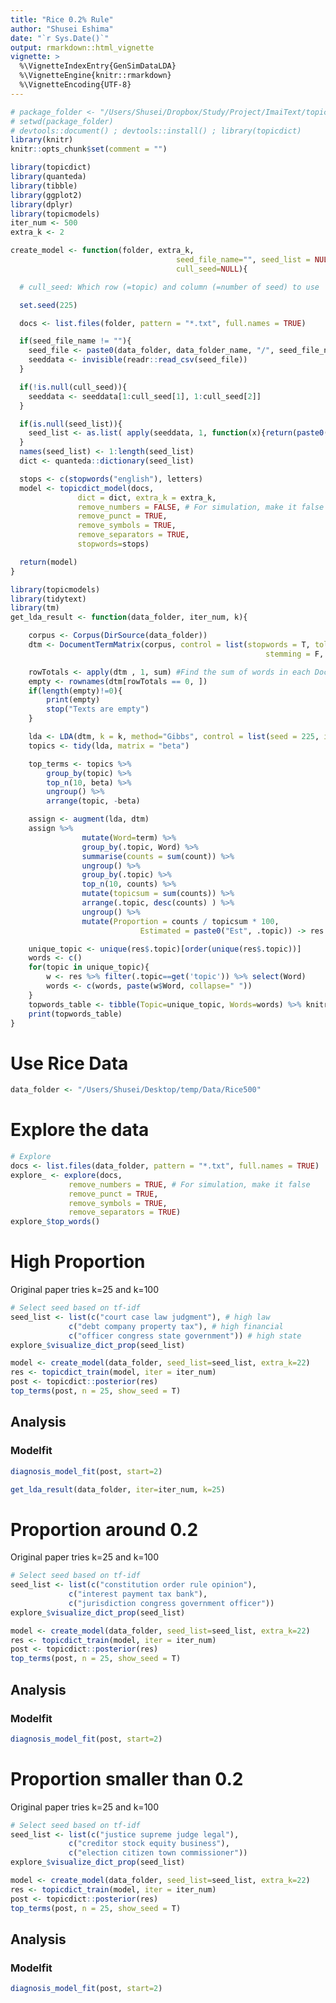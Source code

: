 ```yaml
---
title: "Rice 0.2% Rule"
author: "Shusei Eshima"
date: "`r Sys.Date()`"
output: rmarkdown::html_vignette
vignette: >
  %\VignetteIndexEntry{GenSimDataLDA}
  %\VignetteEngine{knitr::rmarkdown}
  %\VignetteEncoding{UTF-8}
---
```


```r
# package_folder <- "/Users/Shusei/Dropbox/Study/Project/ImaiText/topicdict"
# setwd(package_folder)
# devtools::document() ; devtools::install() ; library(topicdict)
library(knitr)
knitr::opts_chunk$set(comment = "")
```


```r
library(topicdict)
library(quanteda)
library(tibble)
library(ggplot2)
library(dplyr)
library(topicmodels)
iter_num <- 500
extra_k <- 2
```

```r
create_model <- function(folder, extra_k, 
                                     seed_file_name="", seed_list = NULL,
                                     cull_seed=NULL){

  # cull_seed: Which row (=topic) and column (=number of seed) to use

  set.seed(225)

  docs <- list.files(folder, pattern = "*.txt", full.names = TRUE)

  if(seed_file_name != ""){
    seed_file <- paste0(data_folder, data_folder_name, "/", seed_file_name)
    seeddata <- invisible(readr::read_csv(seed_file))
  }

  if(!is.null(cull_seed)){
    seeddata <- seeddata[1:cull_seed[1], 1:cull_seed[2]]
  }

  if(is.null(seed_list)){
    seed_list <- as.list( apply(seeddata, 1, function(x){return(paste0(x, collapse=" "))}) )
  }
  names(seed_list) <- 1:length(seed_list)
  dict <- quanteda::dictionary(seed_list)

  stops <- c(stopwords("english"), letters)
  model <- topicdict_model(docs,
               dict = dict, extra_k = extra_k,
               remove_numbers = FALSE, # For simulation, make it false
               remove_punct = TRUE,
               remove_symbols = TRUE,
               remove_separators = TRUE,
               stopwords=stops)

  return(model)
}
```

```r
library(topicmodels)
library(tidytext)
library(tm)
get_lda_result <- function(data_folder, iter_num, k){

	corpus <- Corpus(DirSource(data_folder))
	dtm <- DocumentTermMatrix(corpus, control = list(stopwords = T, tolower = T, 
														 stemming = F, wordLengths = c(1, Inf)))

	rowTotals <- apply(dtm , 1, sum) #Find the sum of words in each Document
	empty <- rownames(dtm[rowTotals == 0, ])  
	if(length(empty)!=0){
		print(empty)
		stop("Texts are empty")
	}

	lda <- LDA(dtm, k = k, method="Gibbs", control = list(seed = 225, iter=iter_num))
	topics <- tidy(lda, matrix = "beta")

	top_terms <- topics %>%
		group_by(topic) %>%
		top_n(10, beta) %>%
		ungroup() %>%
		arrange(topic, -beta)

	assign <- augment(lda, dtm)
	assign %>% 
				mutate(Word=term) %>%
				group_by(.topic, Word) %>%
				summarise(counts = sum(count)) %>%
				ungroup() %>%
				group_by(.topic) %>% 
				top_n(10, counts) %>%
				mutate(topicsum = sum(counts)) %>%
				arrange(.topic, desc(counts) ) %>%
				ungroup() %>%
				mutate(Proportion = counts / topicsum * 100,
							 Estimated = paste0("Est", .topic)) -> res

	unique_topic <- unique(res$.topic)[order(unique(res$.topic))]
	words <- c()
	for(topic in unique_topic){
		w <- res %>% filter(.topic==get('topic')) %>% select(Word)
		words <- c(words, paste(w$Word, collapse=" "))
	}
	topwords_table <- tibble(Topic=unique_topic, Words=words) %>% knitr::kable()
	print(topwords_table)
}
```


# Use Rice Data
```r
data_folder <- "/Users/Shusei/Desktop/temp/Data/Rice500"
```

# Explore the data
```r
# Explore
docs <- list.files(data_folder, pattern = "*.txt", full.names = TRUE)
explore_ <- explore(docs,
             remove_numbers = TRUE, # For simulation, make it false
             remove_punct = TRUE,
             remove_symbols = TRUE,
             remove_separators = TRUE)
explore_$top_words()
```

# High Proportion 
Original paper tries k=25 and k=100
```r
# Select seed based on tf-idf
seed_list <- list(c("court case law judgment"), # high law
             c("debt company property tax"), # high financial
             c("officer congress state government")) # high state 
explore_$visualize_dict_prop(seed_list)

model <- create_model(data_folder, seed_list=seed_list, extra_k=22)
res <- topicdict_train(model, iter = iter_num)
post <- topicdict::posterior(res)
top_terms(post, n = 25, show_seed = T)
```

## Analysis
### Modelfit
```r
diagnosis_model_fit(post, start=2)
```

```r
get_lda_result(data_folder, iter=iter_num, k=25)
```


# Proportion around 0.2
Original paper tries k=25 and k=100
```r
# Select seed based on tf-idf
seed_list <- list(c("constitution order rule opinion"), 
             c("interest payment tax bank"), 
             c("jurisdiction congress government officer"))  
explore_$visualize_dict_prop(seed_list)

model <- create_model(data_folder, seed_list=seed_list, extra_k=22)
res <- topicdict_train(model, iter = iter_num)
post <- topicdict::posterior(res)
top_terms(post, n = 25, show_seed = T)
```

## Analysis
### Modelfit
```r
diagnosis_model_fit(post, start=2)
```

# Proportion smaller than 0.2
Original paper tries k=25 and k=100
```r
# Select seed based on tf-idf
seed_list <- list(c("justice supreme judge legal"), 
             c("creditor stock equity business"), 
             c("election citizen town commissioner"))  
explore_$visualize_dict_prop(seed_list)

model <- create_model(data_folder, seed_list=seed_list, extra_k=22)
res <- topicdict_train(model, iter = iter_num)
post <- topicdict::posterior(res)
top_terms(post, n = 25, show_seed = T)
```

## Analysis
### Modelfit
```r
diagnosis_model_fit(post, start=2)
```

